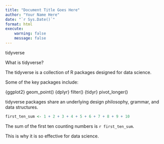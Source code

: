 ```yaml
---
title: "Document Title Goes Here"
author: "Your Name Here"
date: "`r Sys.Date()`"
format: html
execute:
    warning: false
    message: false
---
```


<!-- 1. Make this a header. -->
tidyverse

<!-- 2. Make this a subheader. -->
What is tidyverse?

<!-- 3. Make "tidyverse" italic. 4. Make "data science" bold. -->
The tidyverse is a collection of R packages designed for data science.

Some of the key packages include:

<!-- Turn this into a list. 5. Number the package names (in brackets) and make them bold. 6. Use dashes to make bullets in front of the functions (which end in parentheses), indent them by one level and make them verbatim. -->
{ggplot2}
geom_point()
{dplyr}
filter()
{tidyr}
pivot_longer()

<!-- 7. Make tidyverse both italic and bold. 8. Add a citation here that cites the last line of text in this document. -->
tidyverse packages share an underlying design philosophy, grammar, and data structures.

```r
first_ten_sum <- 1 + 2 + 3 + 4 + 5 + 6 + 7 + 8 + 9 + 10
```

<!-- 9. Observe (when you render this document) what happens to `r first_ten_sum`. -->
The sum of the first ten counting numbers is `r first_ten_sum`.

This is why it is so effective for data science.

